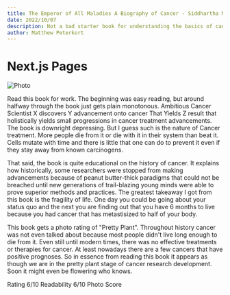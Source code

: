 ```yaml
---
title: The Emperor of All Maladies A Biography of Cancer - Siddhartha Mukherjee
date: 2022/10/07
description: Not a bad starter book for understanding the basics of cancer
author: Matthew Peterkort
---
```


# Next.js Pages

<div>

<Image
src="/images/3.jpg"
alt="Photo"
width={700}
height={700}
priority
className="next-image"
/>


Read this book for work. The beginning was easy reading, but around halfway through the book just gets plain monotonous. 
Ambitious Cancer Scientist X discovers Y advancement onto cancer That Yields Z result that holistically yields small progressions in cancer treatment advancements. 
The book is downright depressing. But I guess such is the nature of Cancer treatment. More people die from it or die with it in their system than beat it. Cells 
mutate with time and there is little that one can do to prevent it even if they stay away from known carcinogens.


That said, the book is quite educational on the history of cancer. It explains how historically, some researchers were stopped from making advancements 
because of peanut butter-thick paradigms that could not be breached until new generations of trail-blazing young minds were able to 	 prove superior methods and practices.
The greatest takeaway I got from this book is the fragility of life. One day you could be going about your status quo and the next you are finding out that you have 6 months to live
because you had cancer that has metastisized to half of your body.


This book gets a photo rating of "Pretty Plant". Throughout history cancer was not even talked about because most people didn't live long enough to die from it. Even still
until modern times, there was no effective treatments or therapies for cancer. At least nowadays there are a few cancers that have positive prognoses. So in essence from reading this book
it appears as though we are in the pretty plant stage of cancer research development. Soon it might even be flowering who knows.   

Rating 6/10 Readability 6/10  Photo Score 

			
</div>